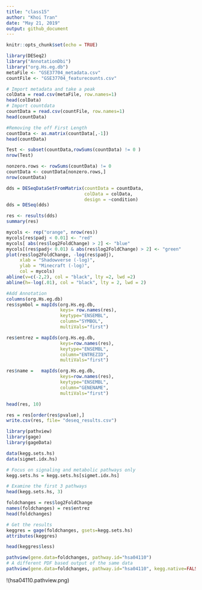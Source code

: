 ```yaml
---
title: "class15"
author: "Khoi Tran"
date: "May 21, 2019"
output: github_document
---
```


```r
knitr::opts_chunk$set(echo = TRUE)
```

```r
library(DESeq2)
library("AnnotationDbi")
library("org.Hs.eg.db")
metaFile <- "GSE37704_metadata.csv"
countFile <- "GSE37704_featurecounts.csv"
```

```r
# Import metadata and take a peak
colData = read.csv(metaFile, row.names=1)
head(colData)
# Import countdata
countData = read.csv(countFile, row.names=1)
head(countData)
```

```r
#Removing the off First Length
countData <- as.matrix(countData[,-1])
head(countData)
```

```r
Test <- subset(countData,rowSums(countData) != 0 )
nrow(Test)
```

```r
nonzero.rows <- rowSums(countData) != 0
countData <- countData[nonzero.rows,]
nrow(countData)

```

```r
dds = DESeqDataSetFromMatrix(countData = countData,
                             colData = colData,
                             design = ~condition)
dds = DESeq(dds)
```

```r
res <- results(dds)
summary(res)
```

```r
mycols <- rep("orange", nrow(res))
mycols[res$padj < 0.01] <- "red"
mycols[ abs(res$log2FoldChange) > 2] <- "blue"
mycols[(res$padj< 0.01) & abs(res$log2FoldChange) > 2] <- "green"
plot(res$log2FoldChange, -log(res$padj), 
     xlab = "Shadowverse (-log)",
     ylab = "Minecraft (-log)",
     col = mycols)
abline(v=c(-2,2), col = "black", lty =2, lwd =2)
abline(h=-log(.01), col = "black", lty = 2, lwd = 2)
```

```r
#Add Annotation
columns(org.Hs.eg.db)
res$symbol = mapIds(org.Hs.eg.db,
                    keys= row.names(res), 
                    keytype="ENSEMBL",
                    column="SYMBOL",
                    multiVals="first")

res$entrez = mapIds(org.Hs.eg.db,
                    keys=row.names(res),
                    keytype="ENSEMBL",
                    column="ENTREZID",
                    multiVals="first")

res$name =   mapIds(org.Hs.eg.db,
                    keys=row.names(res),
                    keytype="ENSEMBL",
                    column="GENENAME",
                    multiVals="first")

head(res, 10)
```

```r
res = res[order(res$pvalue),]
write.csv(res, file= "deseq_results.csv")
```

```r
library(pathview)
library(gage)
library(gageData)
```

```r
data(kegg.sets.hs)
data(sigmet.idx.hs)

# Focus on signaling and metabolic pathways only
kegg.sets.hs = kegg.sets.hs[sigmet.idx.hs]

# Examine the first 3 pathways
head(kegg.sets.hs, 3)
```

```r
foldchanges = res$log2FoldChange
names(foldchanges) = res$entrez
head(foldchanges)
```

```r
# Get the results
keggres = gage(foldchanges, gsets=kegg.sets.hs)
attributes(keggres)
```

```r
head(keggres$less)
```

```r
pathview(gene.data=foldchanges, pathway.id="hsa04110")
# A different PDF based output of the same data
pathview(gene.data=foldchanges, pathway.id="hsa04110", kegg.native=FALSE)

```
!(hsa04110.pathview.png)


